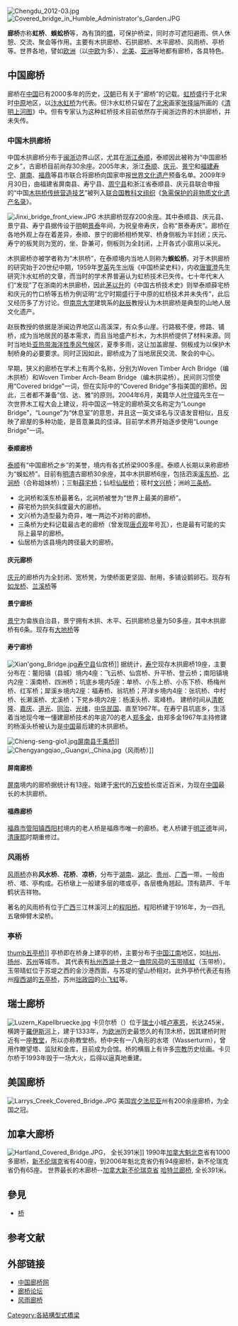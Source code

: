 {{otheruses|空橋}}
[[File:Chengdu_2012-03.jpg|thumb]]
[[File:Covered_bridge_in_Humble_Administrator's_Garden.JPG|thumb]]

'''廊桥'''亦称'''虹桥'''、'''蜈蚣桥'''等，為有頂的[[橋|橋]]，可保护桥梁，同时亦可遮阳避雨、供人休憩、交流、聚会等作用。主要有木拱廊桥、石拱廊桥、木平廊桥、风雨桥、亭桥等。世界各地，譬如[[欧洲|欧洲]]（以[[中欧|中欧]]为多）、[[北美|北美]]、[[亚洲|亚洲]]等地都有廊桥，各具特色。

==中国廊桥==
廊桥在[[中国|中国]]已有2000多年的历史，[[汉朝|汉朝]]已有关于“廊桥”的记载。[[虹桥|虹桥]]盛行于北宋时[[中原|中原]]地区，以[[汴水虹桥|汴水虹桥]]为代表。但汴水虹桥只留在了[[北宋|北宋]]画家[[张择端|张择端]]所画的《[[清明上河图|清明上河图]]》中。但有专家认为这种虹桥技术目前依然存于闽浙边界的木拱廊桥，并未失传。

===中国木拱廊桥===
中国木拱廊桥分布于[[福建|闽]][[浙|浙]]边界山区，尤其在[[浙江|浙江]][[泰顺|泰顺]]，泰顺因此被称为“中国廊桥之乡”，古廊桥目前尚存30余座。2005年末，浙江[[泰顺|泰顺]]、[[庆元|庆元]]、[[景宁|景宁]]和[[福建|福建]][[寿宁|寿宁]]、[[屏南|屏南]]、[[福鼎|福鼎]]等县市联合将廊桥向国家申报[[世界文化遗产|世界文化遗产]]预备名单。2009年9月30日，由福建省屏南县、寿宁县、[[周宁县|周宁县]]和浙江省泰顺县、庆元县联合申报的“中国[[木拱桥传统营造技艺|木拱桥传统营造技艺]]”被列入[[联合国教科文组织|联合国教科文组织]]《[[急需保护的非物质文化遗产名录|急需保护的非物质文化遗产名录]]》。

[[File:Jinxi_bridge_front_view.JPG|thumb]]
木拱廊桥现存200余座。其中泰顺县、庆元县、景宁县、寿宁县据传设于[[明|明]]朝[[景泰|景泰]]年间，为祝皇帝寿庆，合称“景泰寿庆”。廊桥在各地外观上存在着差异，泰顺、景宁的廊桥相桥凳窄、桥身侧板为半封闭；庆元、寿宁的板凳则为宽的，坐、卧兼可，侧板则为全封闭，上开各式小窗用以采光。

木拱廊桥亦被学者称为“木拱桥”，在泰顺境内当地人则称为'''蜈蚣桥'''。对于木拱廊桥的研究始于20世纪中期，1959年[[罗英|罗英]]先生出版《中国桥梁史料》，内收[[唐寰澄|唐寰澄]]先生研究汴水虹桥的文章，而当时的学术界普遍认为虹桥技术已失传。七十年代末人们“发现”了在浙南的木拱廊桥，因此[[茅以升|茅以升]]的《中国古桥技术史》则举泰顺薛宅桥和庆元的竹口桥等五桥为例证明“北宁时期盛行于中原的虹桥技术并未失传”，此后又经历多了方讨论。但[[南京大学|南京大学]]建筑系的[[赵辰|赵辰]]教授认为木拱廊桥是典型的山地人居文化遗产。

赵辰教授的依据是浙闽边界地区山高溪深，有众多山崖。行路极不便，修路、铺桥，成为当地居民的基本需求，而且当地盛产杉木，为木拱桥提供了材料来源。同时当地处[[亚热带海洋性季风气候|亚热带海洋性季风气候]]区，夏季多雨，这让加盖廊屋、侧板成为以保护木制桥身的必要要求。同时正因如此，廊桥成为了当地居民交流、聚会的中心。

早期，狭义的廊桥在学术上有两个名称，分别为Woven Timber Arch Bridge（编木拱桥）和Woven Timber Arch-Beam Bridge（编木拱梁桥）。民间则习惯使用“Covered bridge”一词，但在实际中的“Covered Bridge”多指美国的廊桥。因此，三者都不兼备“信、达、雅”的原则。2004年6月，美籍华人[[叶守璋|叶守璋]]先生在一次世界木工程大会上建议，将中国这一特定的廊桥英文名称定为“Lounge Bridge”，“Lounge”为“休息室”的意思，并且这一英文译名与汉语发音相似，且反映了廊屋的多种功能，是音意兼具的佳译。目前学术界开始逐步使用“Lounge Bridge”一词。

==== 泰顺廊桥 ====
{{main|泰顺廊桥}}
 
[[泰顺|泰顺]]有“中国廊桥之乡”的美誉，境内有各式桥梁900多座。泰顺人长期以来称廊桥为“蜈蚣桥”。目前有[[明|明]][[清|清]]古廊桥30余座，其中木拱廊桥6座，包括泗溪[[溪东桥|溪东桥]]、[[北涧桥|北涧桥]]（合称姐妹桥）；三魁[[薛宅桥|薛宅桥]]；仙稔[[仙居桥|仙居桥]]；筱村[[文兴桥|文兴桥]]；洲岭[[三条桥|三条桥]]。
*北涧桥和溪东桥最著名，北涧桥被誉为“世界上最美的廊桥”。
*薛宅桥为拱矢斜度最大的廊桥。
*文兴桥为造型最为奇异，唯一两边不对称的廊桥。
*三条桥为史料记载最古老的廊桥（曾发现[[唐|唐]][[貞觀_(唐朝)|贞观]]年号瓦），也是最有可能的实际上最早的廊桥。
*仙居桥为该县境内跨径最大的廊桥。

==== 庆元廊桥 ====
[[庆元|庆元]]的廊桥内为全封闭、宽桥凳，为使桥面更坚固、耐用，多铺设鹅卵石。现存有[[如龙桥|如龙桥]]、[[兰溪桥|兰溪桥]]等

==== 景宁廊桥 ====
[[景宁|景宁]]为畲族自治县，景宁拥有木拱、木平、石拱廊桥总量为50多座，其中木拱廊桥有6条。现存有[[大地桥|大地桥]]等

==== 寿宁廊桥 ====
[[File:Xian'gong_Bridge.jpg|thumb]][[寿宁县|寿宁县]]仙宫桥]]
据统计，[[寿宁|寿宁]]现存木拱廊桥19座，主要分布在：鳌阳镇（县城）境内4座：飞云桥、仙宫桥、升平桥、登云桥；南阳镇境内2座：溪南桥、四洲桥；坑底乡境内5座：单桥、小东上桥、小东下桥、杨梅州桥、红军桥；犀溪乡境内2座：福寿桥、翁坑桥；芹洋乡境内4座：张坑桥、中村桥、长濑溪桥、尤溪桥；下党乡境内2座：杨溪头桥、鸾峰桥。 建桥时间从[[清|清]][[乾隆|乾隆]]、[[嘉庆|嘉庆]]、[[道光|道光]]、[[同治|同治]]、[[光绪|光绪]]，[[中华民国|中华民国]]、直至1967年。在寿宁县坑底乡，生活着当地现今唯一懂建廊桥技术的年逾70的老人[[郑多金|郑多金]]，由郑多金1967年主持修建的杨溪头桥被认为是[[中国|中国]]最后建的木拱廊桥。

[[File:Chieng-seng-gio1.jpg|thumb]][[屏南县|屏南县]][[千乘桥|千乘桥]]]]
[[File:Chengyangqiao,_Guangxi,_China.jpg|thumb]]（风雨桥）]]

==== 屏南廊桥 ====
[[屏南|屏南]]境内的廊桥据统计有13座。始建于[[宋|宋]]代的[[万安桥（廊桥）|万安桥]]长度近百米，为现在[[中国|中国]]最长的木拱廊桥。

==== 福鼎廊桥 ====
[[福鼎市|福鼎市]][[管阳镇|管阳镇]][[西阳村|西阳村]]境内的老人桥是福鼎市唯一的廊桥。老人桥建于[[明|明]][[正德_(明朝)|正德]]年间，[[清|清]][[康熙|康熙]]时期重修过。

=== 风雨桥 ===

[[风雨桥|风雨桥]]亦称'''风水桥'''、'''花桥'''、'''凉桥'''，分布于[[湖南|湖南]]、[[湖北|湖北]]、[[贵州|贵州]]、[[广西|广西]]一带。一般由桥、塔、亭构成。石桥墩上一般建多层的塔或亭，各层檐角翘起。顶有葫芦、千年鹤状吉祥物。

著名的风雨桥有位于[[广西|广西]]三江林溪河上的[[程阳永济桥|程阳桥]]。程阳桥建于1916年，为一四孔五墩伸臂木梁桥。

=== 亭桥 ===
[[文件:The_Five_Pavilion_bridge.jpg|thumb]][[五亭桥|五亭桥]]]]
亭桥即在桥身上建亭的桥，主要分布于[[中国|中国]][[江南|江南]]地区，如[[杭州|杭州]]、[[扬州|扬州]]、[[苏州|苏州]]等城市。
其代表有[[杭州|杭州]][[西湖十景|西湖十景]]之一[[曲院风荷|曲院风荷]]的[[玉带晴虹|玉带晴虹]]（玉带桥）。玉带晴虹位于苏堤之西的金沙港西面，与苏堤的望山桥相对。此外亭桥代表还有扬州[[瘦西湖|瘦西湖]]的[[五亭桥|五亭桥]]，苏州[[拙政园|拙政园]]的[[小飞虹|小飞虹]]等。

== 瑞士廊桥 ==
{{main|卡貝爾橋}}
[[File:Luzern_Kapellbruecke.jpg|thumb]]
卡贝尔桥（{{lang|de|Kapellbrücke}}）位于[[瑞士|瑞士]]小城[[卢塞恩|卢塞恩]]，长达245米，横跨于[[羅伊斯河|羅伊斯河]]上，建于1333年，为[[欧洲|欧洲]]历史最悠久的有顶木桥，因其建桥时附近有一座[[教堂|教堂]]，所以亦称教堂桥。桥中央有一八角形的水塔（Wasserturm），曾用作瞭望塔、监狱和金库，目前成为会馆。桥的横眉上有许多[[宗教|宗教]]历史绘画。卡贝尔桥于1993年毁于一场大火，后得以逼真地重建。

==美国廊桥==
[[File:Larrys_Creek_Covered_Bridge.JPG|thumb]]
美国[[宾夕法尼亚|宾夕法尼亚]]州有200余座廊桥，为全国之冠。

==加拿大廊桥==
[[File:Hartland_Covered_Bridge.JPG|thumb]]， 全长391米]]
1990年[[加拿大|加拿大]][[魁北克|魁北克]]省有1000多廊桥，[[新不伦瑞克|新不伦瑞克]]省有400座，到2006年魁北克省仍有94座廊桥，新不伦瑞克省仍有65座。
世界最长的木廊桥--[[加拿大|加拿大]][[新不伦瑞克省|新不伦瑞克省]] [[哈特兰廊桥|哈特兰廊桥]], 全长391米。

== 參見 ==
*[[桥|桥]]

== 参考文献 ==
{{Reflist}}

== 外部链接 ==
{{Commonscat|Covered bridges|廊橋}}

* [http://www.langqiao.net/Index.asp 中国廊桥网] {{Wayback|url=http://www.langqiao.net/Index.asp |date=20060308033736 }}
* [http://www.langqiao.net/bobbs/dispbbs.asp?boardid=3&id=11188 廊桥论坛] {{Wayback|url=http://www.langqiao.net/bobbs/dispbbs.asp?boardid=3&id=11188 |date=20200603215827 }}
* [http://www.wh21.cn/hangerfeng/zouspecview.asp?keyno=65 风雨廊桥] {{Wayback|url=http://www.wh21.cn/hangerfeng/zouspecview.asp?keyno=65 |date=20200603215828 }}

{{桥梁}}

[[Category:各結構型式橋梁|Category:各結構型式橋梁]]